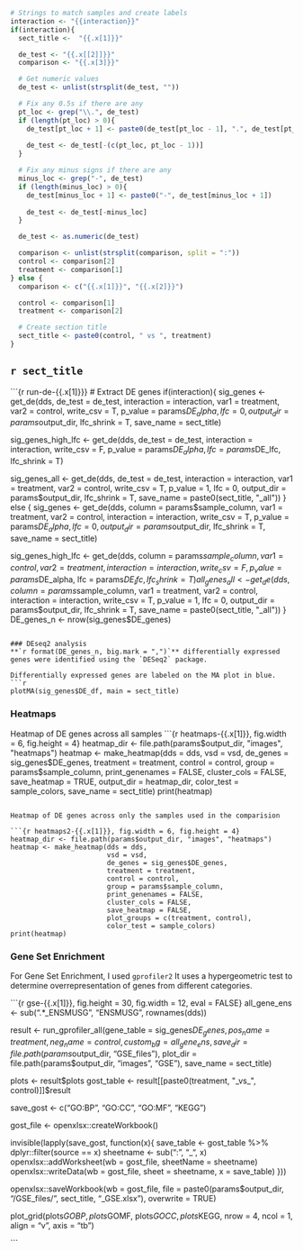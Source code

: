 ```r

# Strings to match samples and create labels
interaction <- "{{interaction}}"
if(interaction){
  sect_title <-  "{{.x[1]}}"

  de_test <- "{{.x[[2]]}}"
  comparison <- "{{.x[3]}}"

  # Get numeric values
  de_test <- unlist(strsplit(de_test, ""))

  # Fix any 0.5s if there are any
  pt_loc <- grep("\\.", de_test)
  if (length(pt_loc) > 0){
    de_test[pt_loc + 1] <- paste0(de_test[pt_loc - 1], ".", de_test[pt_loc + 1])
  
    de_test <- de_test[-(c(pt_loc, pt_loc - 1))]
  }

  # Fix any minus signs if there are any
  minus_loc <- grep("-", de_test)
  if (length(minus_loc) > 0){
    de_test[minus_loc + 1] <- paste0("-", de_test[minus_loc + 1])
  
    de_test <- de_test[-minus_loc]
  }

  de_test <- as.numeric(de_test)

  comparison <- unlist(strsplit(comparison, split = ":"))
  control <- comparison[2]
  treatment <- comparison[1]
} else {
  comparison <- c("{{.x[1]}}", "{{.x[2]}}")

  control <- comparison[1]
  treatment <- comparison[2]

  # Create section title
  sect_title <- paste0(control, " vs ", treatment)
}
```

## **`r sect_title`**

```{r run-de-{{.x[1]}}}
# Extract DE genes
if(interaction){
  sig_genes <- get_de(dds, de_test = de_test, interaction = interaction,
                      var1 = treatment, var2 = control,
                      write_csv = T, p_value = params$DE_alpha,
                      lfc = 0, output_dir = params$output_dir,
                      lfc_shrink = T, save_name = sect_title)

  sig_genes_high_lfc <- get_de(dds, de_test = de_test,
                               interaction = interaction, write_csv = F,
                               p_value = params$DE_alpha,
                               lfc = params$DE_lfc,
                               lfc_shrink = T)
  
  sig_genes_all <- get_de(dds, de_test = de_test, interaction = interaction,
                          var1 = treatment, var2 = control,
                          write_csv = T, p_value = 1,
                          lfc = 0, output_dir = params$output_dir,
                          lfc_shrink = T, save_name = paste0(sect_title, "_all"))
} else {
  sig_genes <- get_de(dds, column = params$sample_column, var1 = treatment,
                      var2 = control, interaction = interaction,
                      write_csv = T, p_value = params$DE_alpha,
                      lfc = 0, output_dir = params$output_dir,
                      lfc_shrink = T, save_name = sect_title)

  sig_genes_high_lfc <- get_de(dds, column = params$sample_column,
                               var1 = control, var2 = treatment,
                               interaction = interaction, write_csv = F,
                               p_value = params$DE_alpha,
                               lfc = params$DE_lfc,
                               lfc_shrink = T)
  all_genes_all <- get_de(dds, column = params$sample_column, var1 = treatment,
                          var2 = control, interaction = interaction,
                          write_csv = T, p_value = 1,
                          lfc = 0, output_dir = params$output_dir,
                          lfc_shrink = T, save_name = paste0(sect_title, "_all"))
}
DE_genes_n <- nrow(sig_genes$DE_genes)
```

### DEseq2 analysis
**`r format(DE_genes_n, big.mark = ",")`** differentially expressed genes were identified using the `DESeq2` package.

Differentially expressed genes are labeled on the MA plot in blue.
```r
plotMA(sig_genes$DE_df, main = sect_title)
```

### Heatmaps
Heatmap of DE genes across all samples
```{r heatmaps-{{.x[1]}}, fig.width = 6, fig.height = 4}
heatmap_dir <- file.path(params$output_dir, "images", "heatmaps")
heatmap <- make_heatmap(dds = dds,
                        vsd = vsd,
                        de_genes = sig_genes$DE_genes,
                        treatment = treatment,
                        control = control,
                        group = params$sample_column,
                        print_genenames = FALSE,
                        cluster_cols = FALSE,
                        save_heatmap = TRUE,
                        output_dir = heatmap_dir,
                        color_test = sample_colors,
                        save_name = sect_title)
print(heatmap)

```

Heatmap of DE genes across only the samples used in the comparision

```{r heatmaps2-{{.x[1]}}, fig.width = 6, fig.height = 4}
heatmap_dir <- file.path(params$output_dir, "images", "heatmaps")
heatmap <- make_heatmap(dds = dds,
                        vsd = vsd,
                        de_genes = sig_genes$DE_genes,
                        treatment = treatment,
                        control = control,
                        group = params$sample_column,
                        print_genenames = FALSE,
                        cluster_cols = FALSE,
                        save_heatmap = FALSE,
                        plot_groups = c(treatment, control),
                        color_test = sample_colors)
print(heatmap)

```

### Gene Set Enrichment

For Gene Set Enrichment, I used `gprofiler2` It uses a hypergeometric test to determine overrepresentation of genes from different categories.

```{r gse-{{.x[1]}}, fig.height = 30, fig.width = 12, eval = FALSE}
all_gene_ens <- sub(".*_ENSMUSG", "ENSMUSG", rownames(dds))

result <- run_gprofiler_all(gene_table = sig_genes$DE_genes,
                            pos_name = treatment,
                            neg_name = control,
                            custom_bg = all_gene_ens,
                            save_dir = file.path(params$output_dir, "GSE_files"),
                            plot_dir = file.path(params$output_dir, "images",
                                                 "GSE"),
                            save_name = sect_title)

plots <- result$plots
gost_table <- result[[paste0(treatment, "_vs_", control)]]$result

save_gost <- c("GO:BP", "GO:CC", "GO:MF", "KEGG")

gost_file <- openxlsx::createWorkbook()

invisible(lapply(save_gost, function(x){
  save_table <- gost_table %>%
    dplyr::filter(source == x)
  sheetname <- sub(":", "_", x)
  openxlsx::addWorksheet(wb = gost_file, sheetName = sheetname)
  openxlsx::writeData(wb = gost_file, sheet = sheetname, x = save_table)
}))

openxlsx::saveWorkbook(wb = gost_file,
                       file = paste0(params$output_dir, "/GSE_files/", 
                                     sect_title, 
                                     "_GSE.xlsx"),
                       overwrite = TRUE)

plot_grid(plots$GOBP, plots$GOMF, plots$GOCC, plots$KEGG,
          nrow = 4,
          ncol = 1,
          align = "v",
          axis = "tb")

```